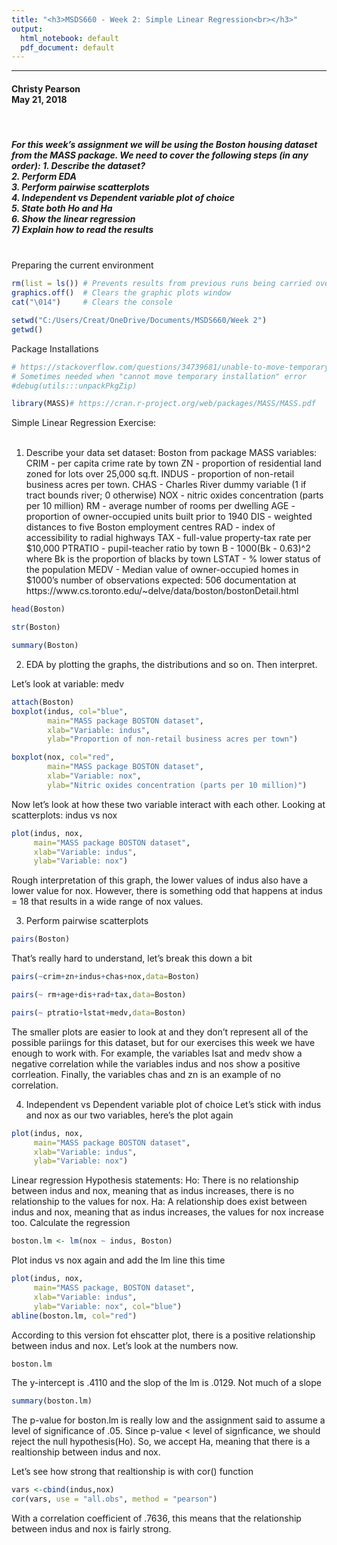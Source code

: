 ```yaml
---
title: "<h3>MSDS660 - Week 2: Simple Linear Regression<br></h3>"
output:
  html_notebook: default
  pdf_document: default
---
```

---
<h4>Christy Pearson<br>May 21, 2018</h4>
<br>
<h5>For this week's assignment we will be using the Boston housing dataset from the MASS package. We need to cover the following steps (in any order):
1. Describe the dataset? <br>
2. Perform EDA <br>
3. Perform pairwise scatterplots <br>
4. Independent vs Dependent variable plot of choice <br>
5. State both Ho and Ha <br>
6. Show the linear regression <br>
7) Explain how to read the results <br></h5>
<br>
Preparing the current environment
```r
rm(list = ls()) # Prevents results from previous runs being carried over into new runs.
graphics.off()  # Clears the graphic plots window
cat("\014")     # Clears the console

setwd("C:/Users/Creat/OneDrive/Documents/MSDS660/Week 2")
getwd()
```
Package Installations
```r
# https://stackoverflow.com/questions/34739681/unable-to-move-temporary-installation-when-installing-dependency-packages-in-r/44256437#44256437
# Sometimes needed when "cannot move temporary installation" error
#debug(utils:::unpackPkgZip) 

library(MASS)# https://cran.r-project.org/web/packages/MASS/MASS.pdf
```
Simple Linear Regression Exercise:<br><br>

1) Describe your data set
dataset: Boston from package MASS
variables:
   CRIM - per capita crime rate by town
   ZN - proportion of residential land zoned for lots over 25,000 sq.ft.
   INDUS - proportion of non-retail business acres per town.
   CHAS - Charles River dummy variable (1 if tract bounds river; 0 otherwise)
   NOX - nitric oxides concentration (parts per 10 million)
   RM - average number of rooms per dwelling
   AGE - proportion of owner-occupied units built prior to 1940
   DIS - weighted distances to five Boston employment centres
   RAD - index of accessibility to radial highways
   TAX - full-value property-tax rate per $10,000
   PTRATIO - pupil-teacher ratio by town
   B - 1000(Bk - 0.63)^2 where Bk is the proportion of blacks by town
   LSTAT - % lower status of the population
   MEDV - Median value of owner-occupied homes in $1000's
number of observations expected: 506
documentation at https://www.cs.toronto.edu/~delve/data/boston/bostonDetail.html
```r
head(Boston)
```

```r
str(Boston)
```
```r
summary(Boston)
```

2) EDA by plotting the graphs, the distributions and so on.  Then interpret.

Let's look at variable: medv
```r
attach(Boston)
boxplot(indus, col="blue", 
        main="MASS package BOSTON dataset",
        xlab="Variable: indus", 
        ylab="Proportion of non-retail business acres per town")
```
```r
boxplot(nox, col="red",
        main="MASS package BOSTON dataset",
        xlab="Variable: nox", 
        ylab="Nitric oxides concentration (parts per 10 million)")
```

Now let's look at how these two variable interact with each other.
Looking at scatterplots: indus vs nox
```r
plot(indus, nox,
     main="MASS package BOSTON dataset",
     xlab="Variable: indus",
     ylab="Variable: nox")
```
Rough interpretation of this graph, the lower values of indus also have a lower value for nox.  However, there is something odd that happens at indus = 18 that results in a wide range of nox values.


3) Perform pairwise scatterplots
```r
pairs(Boston)
```
That's really hard to understand, let's break this down a bit
```r
pairs(~crim+zn+indus+chas+nox,data=Boston)
```
```r
pairs(~ rm+age+dis+rad+tax,data=Boston)
```
```r
pairs(~ ptratio+lstat+medv,data=Boston)
```
The smaller plots are easier to look at and they don't represent all of the possible pariings for this dataset, but for our exercises this week we have enough to work with.
For example, the variables lsat and medv show a negative correlation while the variables indus and nos show a positive corrleation. Finally, the variables chas and zn is an example of no correlation.

4) Independent vs Dependent variable plot of choice
Let's stick with indus and nox as our two variables, here's the plot again
```r
plot(indus, nox,
     main="MASS package BOSTON dataset",
     xlab="Variable: indus",
     ylab="Variable: nox")
```
Linear regression
Hypothesis statements:
Ho: There is no relationship between indus and nox, meaning that as indus increases, there is no relationship to the values for nox.
Ha: A relationship does exist between indus and nox, meaning that as indus increases, the values for nox increase too.
Calculate the regression
```r
boston.lm <- lm(nox ~ indus, Boston)
```
Plot indus vs nox again and add the lm line this time
```r
plot(indus, nox,
     main="MASS package, BOSTON dataset",
     xlab="Variable: indus",
     ylab="Variable: nox", col="blue")
abline(boston.lm, col="red")
```
According to this version fot ehscatter plot, there is a positive relationship between indus and nox.  Let's look at the numbers now.
```r
boston.lm
```
The y-intercept is .4110 and the slop of the lm is .0129.  Not much of a slope
```r
summary(boston.lm)
```
The p-value for boston.lm is really low and the assignment said to assume a level of significance of .05. Since p-value < level of signficance, we should reject the null hypothesis(Ho). So, we accept Ha, meaning that there is a realtionship between indus and nox.

Let's see how strong that realtionship is with cor() function
```r
vars <-cbind(indus,nox)
cor(vars, use = "all.obs", method = "pearson")
```
With a correlation coefficient of .7636, this means that the relationship between indus and nox is fairly strong.

